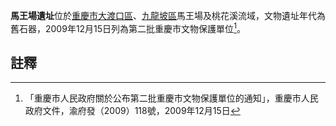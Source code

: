 {{msg:重慶市文物保護單位
|名稱 = 馬王場遺址
|編號 = 2
|圖片 = 
|級別 = 6
|分類 = 
|時代 = 舊石器
|地点 = [[大渡口區|大渡口區]]、[[九龍坡區|九龍坡區]]馬王場及桃花溪流域
|坐標 = 
|登錄 = 2009年12月15日
}}
'''馬王場遺址'''位於[[重慶市|重慶市]][[大渡口區|大渡口區]]、[[九龍坡區|九龍坡區]]馬王場及桃花溪流域，文物遺址年代為舊石器，2009年12月15日列為第二批重慶市文物保護單位<ref>「重慶市人民政府關於公布第二批重慶市文物保護單位的通知」，重慶市人民政府文件，渝府發（2009）118號，2009年12月15日</ref>。
== 註釋 ==
{{reflist}}
{{文物保護單位小作品}}